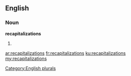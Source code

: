 ==English==

===Noun===
'''recapitalizations'''

# {{plural of|recapitalization}}

[[Category:English plurals]]

[[ar:recapitalizations]]
[[fr:recapitalizations]]
[[ku:recapitalizations]]
[[my:recapitalizations]]